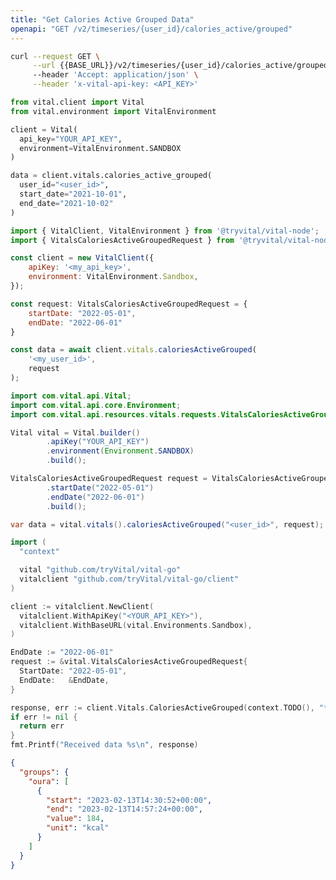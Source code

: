 ```yaml
---
title: "Get Calories Active Grouped Data"
openapi: "GET /v2/timeseries/{user_id}/calories_active/grouped"
---
```


<RequestExample>

```bash cURL
curl --request GET \
     --url {{BASE_URL}}/v2/timeseries/{user_id}/calories_active/grouped?start_date={{START_DATE}}&end_date={{END_DATE}} \
     --header 'Accept: application/json' \
     --header 'x-vital-api-key: <API_KEY>'
```

```python Python
from vital.client import Vital
from vital.environment import VitalEnvironment

client = Vital(
  api_key="YOUR_API_KEY",
  environment=VitalEnvironment.SANDBOX
)

data = client.vitals.calories_active_grouped(
  user_id="<user_id>", 
  start_date="2021-10-01", 
  end_date="2021-10-02"
)
```

```javascript Node
import { VitalClient, VitalEnvironment } from '@tryvital/vital-node';
import { VitalsCaloriesActiveGroupedRequest } from '@tryvital/vital-node/api/resources/vitals';

const client = new VitalClient({
    apiKey: '<my_api_key>',
    environment: VitalEnvironment.Sandbox,
});

const request: VitalsCaloriesActiveGroupedRequest = {
    startDate: "2022-05-01",
    endDate: "2022-06-01"
}

const data = await client.vitals.caloriesActiveGrouped(
    '<my_user_id>',
    request
);
```

```java Java
import com.vital.api.Vital;
import com.vital.api.core.Environment;
import com.vital.api.resources.vitals.requests.VitalsCaloriesActiveGroupedRequest;

Vital vital = Vital.builder()
        .apiKey("YOUR_API_KEY")
        .environment(Environment.SANDBOX)
        .build();

VitalsCaloriesActiveGroupedRequest request = VitalsCaloriesActiveGroupedRequest.builder()
        .startDate("2022-05-01")
        .endDate("2022-06-01")
        .build();

var data = vital.vitals().caloriesActiveGrouped("<user_id>", request);
```

```go Go
import (
  "context"

  vital "github.com/tryVital/vital-go"
  vitalclient "github.com/tryVital/vital-go/client"
)

client := vitalclient.NewClient(
  vitalclient.WithApiKey("<YOUR_API_KEY>"),
  vitalclient.WithBaseURL(vital.Environments.Sandbox),
)

EndDate := "2022-06-01"
request := &vital.VitalsCaloriesActiveGroupedRequest{
  StartDate: "2022-05-01",
  EndDate:   &EndDate,
}

response, err := client.Vitals.CaloriesActiveGrouped(context.TODO(), "*", request)
if err != nil {
  return err
}
fmt.Printf("Received data %s\n", response)
```

</RequestExample>

<ResponseExample>

```json Example
{
  "groups": {
    "oura": [
      {
        "start": "2023-02-13T14:30:52+00:00",
        "end": "2023-02-13T14:57:24+00:00",
        "value": 184,
        "unit": "kcal"
      }
    ]
  }
}
```

</ResponseExample>

